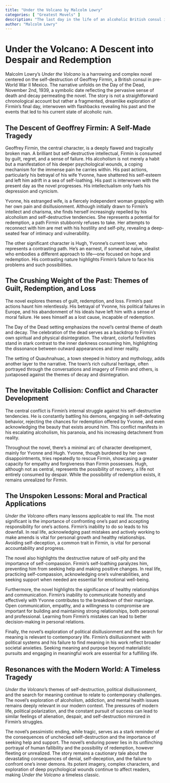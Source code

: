 ```yaml
---
title: "Under the Volcano by Malcolm Lowry"
categories: [ "Greatest Movels" ]
description: "The last day in the life of an alcoholic British consul in Mexico."
author: "Malcolm Lowry"
---
```

# Under the Volcano: A Descent into Despair and Redemption

Malcolm Lowry's *Under the Volcano* is a harrowing and complex novel centered on the self-destruction of Geoffrey Firmin, a British consul in pre-World War II Mexico.  The narrative unfolds on the Day of the Dead, November 2nd, 1939, a symbolic date reflecting the pervasive sense of death and decay permeating the novel.  The story is not a straightforward chronological account but rather a fragmented, dreamlike exploration of Firmin's final day, interwoven with flashbacks revealing his past and the events that led to his current state of alcoholic ruin.

## The Descent of Geoffrey Firmin: A Self-Made Tragedy

Geoffrey Firmin, the central character, is a deeply flawed and tragically broken man. A brilliant but self-destructive intellectual, Firmin is consumed by guilt, regret, and a sense of failure. His alcoholism is not merely a habit but a manifestation of his deeper psychological wounds, a coping mechanism for the immense pain he carries within. His past actions, particularly his betrayal of his wife Yvonne, have shattered his self-esteem and left him adrift in a sea of self-loathing. His past is interwoven with the present day as the novel progresses. His intellectualism only fuels his depression and cynicism.

Yvonne, his estranged wife, is a fiercely independent woman grappling with her own pain and disillusionment. Although initially drawn to Firmin's intellect and charisma, she finds herself increasingly repelled by his alcoholism and self-destructive tendencies. She represents a potential for redemption, a path Firmin stubbornly refuses to take. Her attempts to reconnect with him are met with his hostility and self-pity, revealing a deep-seated fear of intimacy and vulnerability.

The other significant character is Hugh, Yvonne's current lover, who represents a contrasting path. He's an earnest, if somewhat naïve, idealist who embodies a different approach to life—one focused on hope and redemption. His contrasting nature highlights Firmin's failure to face his problems and such possibilities.

## The Crushing Weight of the Past: Themes of Guilt, Redemption, and Loss

The novel explores themes of guilt, redemption, and loss. Firmin's past actions haunt him relentlessly. His betrayal of Yvonne, his political failures in Europe, and his abandonment of his ideals have left him with a sense of moral failure. He sees himself as a lost cause, incapable of redemption.

The Day of the Dead setting emphasizes the novel's central theme of death and decay. The celebration of the dead serves as a backdrop to Firmin's own spiritual and physical disintegration. The vibrant, colorful festivities stand in stark contrast to the inner darkness consuming him, highlighting the dissonance between outward appearances and inner reality.

The setting of Quauhnahuac, a town steeped in history and mythology, adds another layer to the narrative.  The town's rich cultural heritage, often portrayed through the conversations and imagery of Firmin and others, is juxtaposed against the themes of decay and disintegration.

## The Inevitable Collision: Conflict and Character Development

The central conflict is Firmin's internal struggle against his self-destructive tendencies. He is constantly battling his demons, engaging in self-defeating behavior, rejecting the chances for redemption offered by Yvonne, and even acknowledging the beauty that exists around him. This conflict manifests in his escalating alcoholism, his paranoia, and his increasing detachment from reality.

Throughout the novel, there's a minimal arc of character development, mainly for Yvonne and Hugh. Yvonne, though burdened by her own disappointments, tries repeatedly to rescue Firmin, showcasing a greater capacity for empathy and forgiveness than Firmin possesses. Hugh, although not as central, represents the possibility of recovery, a life not entirely consumed by despair. While the possibility of redemption exists, it remains unrealized for Firmin.

## The Unspoken Lessons: Moral and Practical Applications

*Under the Volcano* offers many lessons applicable to real life. The most significant is the importance of confronting one's past and accepting responsibility for one's actions. Firmin's inability to do so leads to his downfall. In real life, acknowledging past mistakes and actively working to make amends is vital for personal growth and healthy relationships. Avoiding self-deception, a common trait in Firmin, is vital for personal accountability and progress.

The novel also highlights the destructive nature of self-pity and the importance of self-compassion.  Firmin's self-loathing paralyzes him, preventing him from seeking help and making positive changes.  In real life, practicing self-compassion, acknowledging one's vulnerabilities, and seeking support when needed are essential for emotional well-being.

Furthermore, the novel highlights the significance of healthy relationships and communication. Firmin's inability to communicate honestly and effectively with Yvonne contributes to the breakdown of their marriage. Open communication, empathy, and a willingness to compromise are important for building and maintaining strong relationships, both personal and professional. Learning from Firmin's mistakes can lead to better decision-making in personal relations.

Finally, the novel's exploration of political disillusionment and the search for meaning is relevant to contemporary life.  Firmin's disillusionment with political systems and his failure to find meaning in his work reflect broader societal anxieties.  Seeking meaning and purpose beyond materialistic pursuits and engaging in meaningful work are essential for a fulfilling life.

## Resonances with the Modern World: A Timeless Tragedy

*Under the Volcano*'s themes of self-destruction, political disillusionment, and the search for meaning continue to relate to contemporary challenges. The novel's exploration of alcoholism, addiction, and mental health issues remains deeply relevant in our modern context. The pressures of modern life, political polarization, and the constant pursuit of success can lead to similar feelings of alienation, despair, and self-destruction mirrored in Firmin's struggles.

The novel's pessimistic ending, while tragic, serves as a stark reminder of the consequences of unchecked self-destruction and the importance of seeking help and support. The novel's enduring power lies in its unflinching portrayal of human fallibility and the possibility of redemption, however fleeting or unrealized.  The story remains a cautionary tale about the devastating consequences of denial, self-deception, and the failure to confront one's inner demons. Its potent imagery, complex characters, and exploration of deep psychological wounds continue to affect readers, making *Under the Volcano* a timeless classic.

